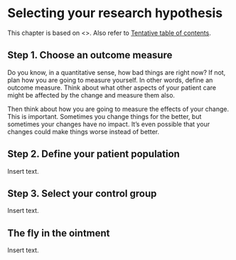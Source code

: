 # Selecting your research hypothesis

This chapter is based on <<find web page>>. Also refer to [Tentative table of contents](http://www.pmean.com/10/Contents.html).

## Step 1. Choose an outcome measure

Do you know, in a quantitative sense, how bad things are right now? If not, plan how you are going to measure yourself. In other words, define an outcome measure. Think about what other aspects of your patient care might be affected by the change and measure them also.

Then think about how you are going to measure the effects of your change. This is important. Sometimes you change things for the better, but sometimes your changes have no impact. It's even possible that your changes could make things worse instead of better.

## Step 2. Define your patient population

Insert text.

## Step 3. Select your control group

Insert text.

## The fly in the ointment

Insert text.
